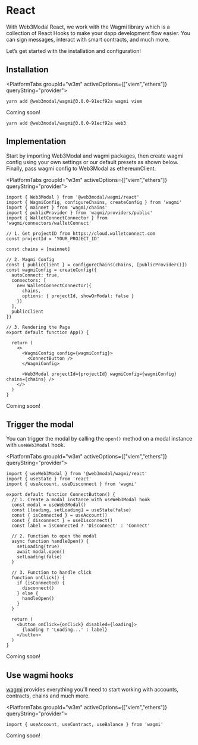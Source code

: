 
# React

With Web3Modal React, we work with the Wagmi library which is a collection of React Hooks to make your dapp development flow easier. You can sign messages, interact with smart contracts, and much more.

Let’s get started with the installation and configuration!

<CloudBanner />

## Installation

<PlatformTabs groupId="w3m" activeOptions={["viem","ethers"]} queryString="provider">

<PlatformTabItem value="viem">

```npm2yarn
yarn add @web3modal/wagmi@3.0.0-91ecf92a wagmi viem
```

</PlatformTabItem>

<PlatformTabItem value="ethers">

Coming soon!

</PlatformTabItem>

<PlatformTabItem value="web3js">

<!-- TODO: -->

```npm2yarn
yarn add @web3modal/wagmi@3.0.0-91ecf92a web3
```

</PlatformTabItem>

</PlatformTabs>

## Implementation

Start by importing Web3Modal and wagmi packages, then create wagmi config using your own settings or our default presets as shown below. Finally, pass wagmi config to Web3Modal as ethereumClient.

<PlatformTabs groupId="w3m" activeOptions={["viem","ethers"]} queryString="provider">

<PlatformTabItem value="viem">

```tsx
import { Web3Modal } from '@web3modal/wagmi/react'
import { WagmiConfig, configureChains, createConfig } from 'wagmi'
import { mainnet } from 'wagmi/chains'
import { publicProvider } from 'wagmi/providers/public'
import { WalletConnectConnector } from 'wagmi/connectors/walletConnect'

// 1. Get projectID from https://cloud.walletconnect.com
const projectId = 'YOUR_PROJECT_ID'

const chains = [mainnet]

// 2. Wagmi Config
const { publicClient } = configureChains(chains, [publicProvider()])
const wagmiConfig = createConfig({
  autoConnect: true,
  connectors: [
    new WalletConnectConnector({
      chains,
      options: { projectId, showQrModal: false }
    })
  ],
  publicClient
})

// 3. Rendering the Page
export default function App() {

  return (
    <>
      <WagmiConfig config={wagmiConfig}>
        <ConnectButton />
      </WagmiConfig>

      <Web3Modal projectId={projectId} wagmiConfig={wagmiConfig} chains={chains} />
    </>
  )
}
```

</PlatformTabItem>

<PlatformTabItem value="ethers">

Coming soon!

</PlatformTabItem>

<PlatformTabItem value="web3js">

<!-- TODO: -->

</PlatformTabItem>

</PlatformTabs>

## Trigger the modal

You can trigger the modal by calling the `open()` method on a modal instance with `useWeb3Modal` hook.

<PlatformTabs groupId="w3m" activeOptions={["viem","ethers"]} queryString="provider">

<PlatformTabItem value="viem">

```tsx
import { useWeb3Modal } from '@web3modal/wagmi/react'
import { useState } from 'react'
import { useAccount, useDisconnect } from 'wagmi'

export default function ConnectButton() {
  // 1. Create a modal instance with useWeb3Modal hook
  const modal = useWeb3Modal()
  const [loading, setLoading] = useState(false)
  const { isConnected } = useAccount()
  const { disconnect } = useDisconnect()
  const label = isConnected ? 'Disconnect' : 'Connect'

  // 2. Function to open the modal
  async function handleOpen() {
    setLoading(true)
    await modal.open()
    setLoading(false)
  }

  // 3. Function to handle click
  function onClick() {
    if (isConnected) {
      disconnect()
    } else {
      handleOpen()
    }
  }

  return (
    <button onClick={onClick} disabled={loading}>
      {loading ? 'Loading...' : label}
    </button>
  )
}
```

</PlatformTabItem>

<PlatformTabItem value="ethers">

Coming soon!

</PlatformTabItem>

<PlatformTabItem value="web3js">

<!-- TODO: -->

</PlatformTabItem>

</PlatformTabs>

## Use wagmi hooks

[wagmi](https://wagmi.sh) provides everything you'll need to start working with accounts, contracts, chains and much more.

<PlatformTabs groupId="w3m" activeOptions={["viem","ethers"]} queryString="provider">

<PlatformTabItem value="viem">

```tsx
import { useAccount, useContract, useBalance } from 'wagmi'
```

</PlatformTabItem>

<PlatformTabItem value="ethers">

Coming soon!

</PlatformTabItem>

<PlatformTabItem value="web3js">

<!-- TODO: -->

</PlatformTabItem>

</PlatformTabs>
